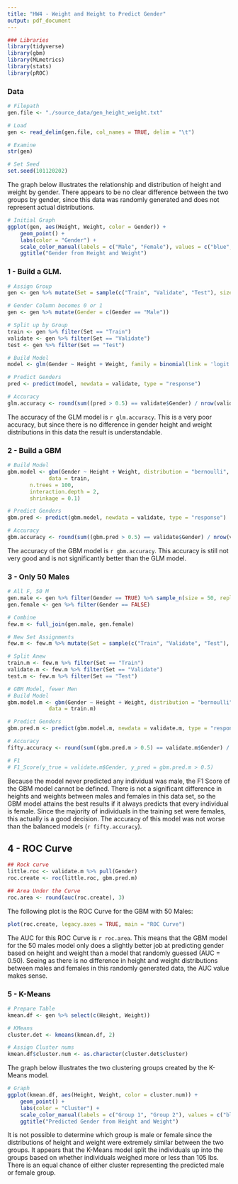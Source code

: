 ```yaml
---
title: "HW4 - Weight and Height to Predict Gender"
output: pdf_document
---
```



```r
### Libraries
library(tidyverse)
library(gbm)
library(MLmetrics)
library(stats)
library(pROC)
```

### Data
```r

# Filepath
gen.file <- "./source_data/gen_height_weight.txt"

# Load
gen <- read_delim(gen.file, col_names = TRUE, delim = "\t")

# Examine
str(gen)

# Set Seed
set.seed(101120202)
```

The graph below illustrates the relationship and distribution of height and weight by gender.  There appears to be no clear difference between the two groups by gender, since this data was randomly generated and does not represent actual distributions. 

```r
# Initial Graph
ggplot(gen, aes(Height, Weight, color = Gender)) +
	geom_point() +
	labs(color = "Gender") +
	scale_color_manual(labels = c("Male", "Female"), values = c("blue", "red")) +
	ggtitle("Gender from Height and Weight")
```


### 1 - Build a GLM.
```r
# Assign Group
gen <- gen %>% mutate(Set = sample(c("Train", "Validate", "Test"), size = nrow(gen), prob = c(.7, .15,.15), replace= TRUE))

# Gender Column becomes 0 or 1
gen <- gen %>% mutate(Gender = c(Gender == "Male"))

# Split up by Group
train <- gen %>% filter(Set == "Train")
validate <- gen %>% filter(Set == "Validate")
test <- gen %>% filter(Set == "Test")

# Build Model
model <- glm(Gender ~ Height + Weight, family = binomial(link = 'logit'), data = train)

# Predict Genders
pred <- predict(model, newdata = validate, type = "response")

# Accuracy
glm.accuracy <- round(sum((pred > 0.5) == validate$Gender) / nrow(validate), 3)
```
The accuracy of the GLM model is `r glm.accuracy`.  This is a very poor accuracy, but since there is no difference in gender height and weight distributions in this data the result is understandable. 



### 2 - Build a GBM

```r
# Build Model
gbm.model <- gbm(Gender ~ Height + Weight, distribution = "bernoulli",
			 data = train,
       n.trees = 100,
       interaction.depth = 2,
       shrinkage = 0.1)

# Predict Genders
gbm.pred <- predict(gbm.model, newdata = validate, type = "response")

# Accuracy
gbm.accuracy <- round(sum((gbm.pred > 0.5) == validate$Gender) / nrow(validate), 3)
```
The accuracy of the GBM model is `r gbm.accuracy`.  This accuracy is still not very good and is not significantly better than the GLM model.


### 3 - Only 50 Males

```r
# All F, 50 M
gen.male <- gen %>% filter(Gender == TRUE) %>% sample_n(size = 50, replace = FALSE)
gen.female <- gen %>% filter(Gender == FALSE)

# Combine
few.m <- full_join(gen.male, gen.female)

# New Set Assignments
few.m <- few.m %>% mutate(Set = sample(c("Train", "Validate", "Test"), size = nrow(few.m), prob = c(.7, .15,.15), replace= TRUE))

# Split Anew
train.m <- few.m %>% filter(Set == "Train")
validate.m <- few.m %>% filter(Set == "Validate")
test.m <- few.m %>% filter(Set == "Test")

# GBM Model, fewer Men
# Build Model
gbm.model.m <- gbm(Gender ~ Height + Weight, distribution = "bernoulli",
			 data = train.m)

# Predict Genders
gbm.pred.m <- predict(gbm.model.m, newdata = validate.m, type = "response")

# Accuracy
fifty.accuracy <- round(sum((gbm.pred.m > 0.5) == validate.m$Gender) / nrow(validate), 3)

# F1
# F1_Score(y_true = validate.m$Gender, y_pred = gbm.pred.m > 0.5)
```
Because the model never predicted any individual was male, the F1 Score of the GBM model cannot be defined. There is not a significant difference in heights and weights between males and females in this data set, so the GBM model attains the best results if it always predicts that every individual is female.  Since the majority of individuals in the training set were females, this actually is a good decision.  The accuracy of this model was not worse than the balanced models (`r fifty.accuracy`).


## 4 - ROC Curve

```r
## Rock curve
little.roc <- validate.m %>% pull(Gender)
roc.create <- roc(little.roc, gbm.pred.m)

## Area Under the Curve
roc.area <- round(auc(roc.create), 3)
```


The following plot is the ROC Curve for the GBM with 50 Males:



```r
plot(roc.create, legacy.axes = TRUE, main = "ROC Curve")
```




The AUC for this ROC Curve is `r roc.area`.  This means that the GBM model for the 50 males model only does a slightly better job at predicting gender based on height and weight than a model that randomly guessed (AUC = 0.50).  Seeing as there is no difference in height and weight distributions between males and females in this randomly generated data, the AUC value makes sense.

### 5 - K-Means
```r
# Prepare Table
kmean.df <- gen %>% select(c(Height, Weight))

# KMeans
cluster.det <- kmeans(kmean.df, 2)

# Assign Cluster nums
kmean.df$cluster.num <- as.character(cluster.det$cluster)
```

The graph below illustrates the two clustering groups created by the K-Means model.

```r
# Graph
ggplot(kmean.df, aes(Height, Weight, color = cluster.num)) +
	geom_point() +
	labs(color = "Cluster") +
	scale_color_manual(labels = c("Group 1", "Group 2"), values = c("blue", "red")) +
	ggtitle("Predicted Gender from Height and Weight")
```

It is not possible to determine which group is male or female since the distributions of height and weight were extremely similar between the two groups.  It appears that the K-Means model split the individuals up into the groups based on whether individuals weighed more or less than 105 lbs.  There is an equal chance of either cluster representing the predicted male or female group. 